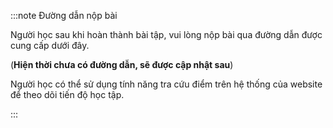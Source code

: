 :::note Đường dẫn nộp bài

Người học sau khi hoàn thành bài tập, vui lòng nộp bài qua đường dẫn được cung cấp dưới đây.

(**Hiện thời chưa có đường dẫn, sẽ được cập nhật sau**)

Người học có thể sử dụng tính năng tra cứu điểm trên hệ thống của website để theo dõi tiến độ học tập.

:::
